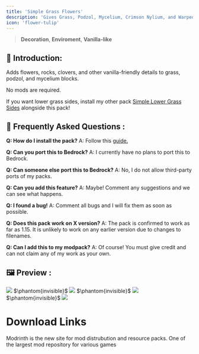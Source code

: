 ---
title: 'Simple Grass Flowers'
description: 'Gives Grass, Podzol, Mycelium, Crimson Nylium, and Warped Nylium vanilla-friendly flowers, clovers, and rocks!'
icon: 'flower-tulip'
---


> <Icon icon="house" iconType="regular" /> **Decoration**, <Icon icon="sun-bright" iconType="regular" /> **Enviroment**, <Icon icon="ice-cream" iconType="regular" /> **Vanilla-like**

## 🌻 Introduction:
Adds flowers, rocks, clovers, and other vanilla-friendly details to grass, podzol, and mycelium blocks.

No mods are required.

If you want lower grass sides, install my other pack [Simple Lower Grass Sides](https://modrinth.com/resourcepack/simple-lower-grass-sides) alongside this pack!

## 🤔 Frequently Asked Questions :
**Q: How do I install the pack?**
A: Follow this [guide.](https://www.planetminecraft.com/blog/how-to-install-minecraft-texture-packs-4615399/)

**Q: Can you port this to Bedrock?**
A: I currently have no plans to port this to Bedrock.

**Q: Can someone else port this to Bedrock?**
A: No, I do not allow third-party ports of my packs.

**Q: Can you add this feature?**
A: Maybe! Comment any suggestions and we can see what happens.

**Q: I found a bug!**
A: Comment all bugs and I will fix them as soon as possible.

**Q: Does this pack work on X version?**
A: The pack is confirmed to work as far as 1.15. It is unlikely to work on any earlier version due to changes to filenames.

**Q: Can I add this to my modpack?**
A: Of course! You must give credit and can not claim any of my work as your own.

## 🖼️ Preview :
<Frame><img NoZoom src="https://cdn.modrinth.com/data/ti9KkMHm/images/bbdb94296f548c1558d0293e682765262d9c28ff.png"/></Frame>
$\phantom{invisible}$
<Frame><img NoZoom src="https://cdn.modrinth.com/data/ti9KkMHm/images/8d94f6717339e895307ee5201f67cd842d994f50.png"/></Frame>
$\phantom{invisible}$
<Frame><img NoZoom src="https://cdn.modrinth.com/data/ti9KkMHm/images/505707b2d780fdc203ad2ef7b5ba78088d39e244.png"/></Frame>
$\phantom{invisible}$
<Frame><img NoZoom src="https://cdn.modrinth.com/data/ti9KkMHm/images/7c8bbc313303804fc16244067a39e5de28ad4ae6.png"/></Frame>

# Download Links

<CardGroup cols={2}>
  <Card 
    title="Modrinth Download Link"
    icon= "download"
    href="https://modrinth.com/resourcepack/simple-grass-flowers"
  >
    Modrinth is the new site for mod distrubution and resource packs.
  </Card>
  <Card
    title="Curseforge Download Link"
    icon="download"
    href="https://www.curseforge.com/minecraft/texture-packs/simple-grass-flowers"
  >
    One of the largest mod repository for various games
  </Card>
</CardGroup>